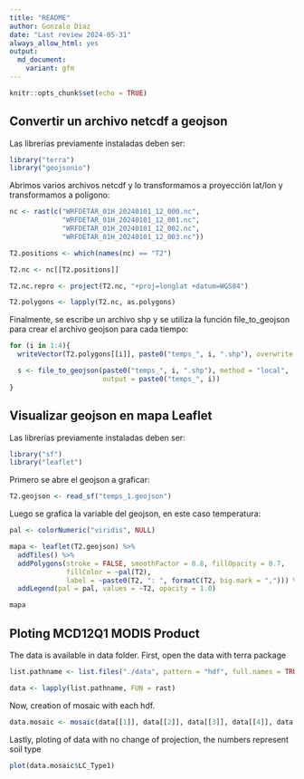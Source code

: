 ```yaml
---
title: "README"
author: Gonzalo Diaz
date: "Last review 2024-05-31"
always_allow_html: yes
output:
  md_document:
    variant: gfm
---
```


```r
knitr::opts_chunk$set(echo = TRUE)

```


## Convertir un archivo netcdf a geojson

Las librerías previamente instaladas deben ser:
```r
library("terra")
library("geojsonio")
```

Abrimos varios archivos netcdf y lo transformamos a proyección lat/lon y transformamos a polígono:
```r
nc <- rast(c("WRFDETAR_01H_20240101_12_000.nc",
             "WRFDETAR_01H_20240101_12_001.nc",
             "WRFDETAR_01H_20240101_12_002.nc",
             "WRFDETAR_01H_20240101_12_003.nc"))

T2.positions <- which(names(nc) == "T2")

T2.nc <- nc[[T2.positions]]

T2.nc.repro <- project(T2.nc, "+proj=longlat +datum=WGS84")

T2.polygons <- lapply(T2.nc, as.polygons)
```

Finalmente, se escribe un archivo shp y se utiliza la función file_to_geojson para crear el archivo geojson para cada tiempo:
```r
for (i in 1:4){
  writeVector(T2.polygons[[i]], paste0("temps_", i, ".shp"), overwrite = TRUE)

  s <- file_to_geojson(paste0("temps_", i, ".shp"), method = "local",
                       output = paste0("temps_", i))
}
```


## Visualizar geojson en mapa Leaflet

Las librerías previamente instaladas deben ser:
```r
library("sf")
library("leaflet")
```

Primero se abre el geojson a graficar:
```r
T2.geojson <- read_sf("temps_1.geojson") 
```

Luego se grafica la variable del geojson, en este caso temperatura:
```r
pal <- colorNumeric("viridis", NULL)

mapa <- leaflet(T2.geojson) %>%
  addTiles() %>%
  addPolygons(stroke = FALSE, smoothFactor = 0.8, fillOpacity = 0.7,
              fillColor = ~pal(T2),
              label = ~paste0(T2, ": ", formatC(T2, big.mark = ","))) %>%
  addLegend(pal = pal, values = ~T2, opacity = 1.0)

mapa
```


## Ploting MCD12Q1 MODIS Product

The data is available in data folder. First, open the data with terra package
```r
list.pathname <- list.files("./data", pattern = "hdf", full.names = TRUE)

data <- lapply(list.pathname, FUN = rast)
```

Now, creation of mosaic with each hdf.
```r
data.mosaic <- mosaic(data[[1]], data[[2]], data[[3]], data[[4]], data[[5]], data[[6]], data[[7]], data[[8]], data[[9]])
```

Lastly, ploting of data with no change of projection, the numbers represent soil type
```r
plot(data.mosaic$LC_Type1)
```

